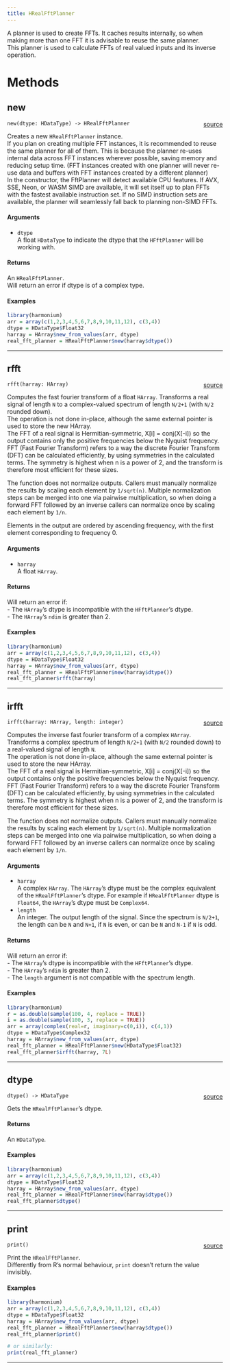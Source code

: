 ```yaml
---
title: HRealFftPlanner
---
```


A planner is used to create FFTs. It caches results internally, so when making more than one FFT it is advisable to reuse the same planner. \
This planner is used to calculate FFTs of real valued inputs and its inverse operation. \

# Methods

## new

`new(dtype: HDataType) -> HRealFftPlanner` <span style="float: right;"> [source](https://github.com/daniellga/harmonium/tree/master/r-harmonium/src/rust/src/hfft.rs#L266) </span> \

Creates a new `HRealFftPlanner` instance. \
If you plan on creating multiple FFT instances, it is recommended to reuse the same planner for all of them. This is because the planner re-uses internal data
across FFT instances wherever possible, saving memory and reducing setup time. (FFT instances created with one planner will never re-use data and buffers with
FFT instances created by a different planner) \
In the constructor, the FftPlanner will detect available CPU features. If AVX, SSE, Neon, or WASM SIMD are available, it will set itself up to plan FFTs with
the fastest available instruction set. If no SIMD instruction sets are available, the planner will seamlessly fall back to planning non-SIMD FFTs. \

#### Arguments

* `dtype` \
A float `HDataType` to indicate the dtype that the `HFftPlanner` will be working with. \

#### Returns

An `HRealFftPlanner`. \
Will return an error if dtype is of a complex type. \

#### Examples

```r
library(harmonium)
arr = array(c(1,2,3,4,5,6,7,8,9,10,11,12), c(3,4))
dtype = HDataType$Float32
harray = HArray$new_from_values(arr, dtype)
real_fft_planner = HRealFftPlanner$new(harray$dtype())
```

_________

## rfft

`rfft(harray: HArray)` <span style="float: right;"> [source](https://github.com/daniellga/harmonium/tree/master/r-harmonium/src/rust/src/hfft.rs#L318) </span> \

Computes the fast fourier transform of a float `HArray`. Transforms a real signal of length `N` to a complex-valued spectrum of length `N/2+1` (with `N/2` rounded down). \
The operation is not done in-place, although the same external pointer is used to store the new HArray. \
The FFT of a real signal is Hermitian-symmetric, X[i] = conj(X[-i]) so the output contains only the positive frequencies
below the Nyquist frequency. \
FFT (Fast Fourier Transform) refers to a way the discrete Fourier Transform (DFT) can be calculated efficiently,
by using symmetries in the calculated terms. The symmetry is highest when n is a power of 2, and the transform
is therefore most efficient for these sizes. \

The function does not normalize outputs. Callers must manually normalize the results by scaling each element by
`1/sqrt(n)`. Multiple normalization steps can be merged into one via pairwise multiplication, so when doing
a forward FFT followed by an inverse callers can normalize once by scaling each element by `1/n`. \

Elements in the output are ordered by ascending frequency, with the first element corresponding to frequency 0. \

#### Arguments

* `harray` \
A float `HArray`. \

#### Returns

Will return an error if: \
- The `HArray`'s dtype is incompatible with the `HFftPlanner`'s dtype. \
- The `HArray`'s `ndim` is greater than 2. \

#### Examples

```r
library(harmonium)
arr = array(c(1,2,3,4,5,6,7,8,9,10,11,12), c(3,4))
dtype = HDataType$Float32
harray = HArray$new_from_values(arr, dtype)
real_fft_planner = HRealFftPlanner$new(harray$dtype())
real_fft_planner$rfft(harray)
```

_________

## irfft

`irfft(harray: HArray, length: integer)` <span style="float: right;"> [source](https://github.com/daniellga/harmonium/tree/master/r-harmonium/src/rust/src/hfft.rs#L370) </span> \

Computes the inverse fast fourier transform of a complex `HArray`. Transforms a complex spectrum of length `N/2+1` (with `N/2` rounded down) to a real-valued
signal of length `N`. \
The operation is not done in-place, although the same external pointer is used to store the new HArray. \
The FFT of a real signal is Hermitian-symmetric, X[i] = conj(X[-i]) so the output contains only the positive frequencies
below the Nyquist frequency. \
FFT (Fast Fourier Transform) refers to a way the discrete Fourier Transform (DFT) can be calculated efficiently,
by using symmetries in the calculated terms. The symmetry is highest when n is a power of 2, and the transform
is therefore most efficient for these sizes. \

The function does not normalize outputs. Callers must manually normalize the results by scaling each element by
`1/sqrt(n)`. Multiple normalization steps can be merged into one via pairwise multiplication, so when doing
a forward FFT followed by an inverse callers can normalize once by scaling each element by `1/n`. \

#### Arguments

* `harray` \
A complex `HArray`. The `HArray`'s dtype must be the complex equivalent of the `HRealFftPlanner`'s dtype. For example if `HRealFftPlanner` dtype is `Float64`,
the `HArray`'s dtype must be `Complex64`. \
* `length` \
An integer. The output length of the signal. Since the spectrum is `N/2+1`, the length can be `N` and `N+1`, if `N` is even, or can be `N` and `N-1` if `N` is odd.  \

#### Returns

Will return an error if: \
- The `HArray`'s dtype is incompatible with the `HFftPlanner`'s dtype. \
- The `HArray`'s `ndim` is greater than 2. \
- The `length` argument is not compatible with the spectrum length. \

#### Examples

```r
library(harmonium)
r = as.double(sample(100, 4, replace = TRUE))
i = as.double(sample(100, 3, replace = TRUE))
arr = array(complex(real=r, imaginary=c(0,i)), c(4,1))
dtype = HDataType$Complex32
harray = HArray$new_from_values(arr, dtype)
real_fft_planner = HRealFftPlanner$new(HDataType$Float32)
real_fft_planner$irfft(harray, 7L)
```

_________

## dtype

`dtype() -> HDataType` <span style="float: right;"> [source](https://github.com/daniellga/harmonium/tree/master/r-harmonium/src/rust/src/hfft.rs#L402) </span> \

Gets the `HRealFftPlanner`'s dtype.

#### Returns

An `HDataType`.

#### Examples

```r
library(harmonium)
arr = array(c(1,2,3,4,5,6,7,8,9,10,11,12), c(3,4))
dtype = HDataType$Float32
harray = HArray$new_from_values(arr, dtype)
real_fft_planner = HRealFftPlanner$new(harray$dtype())
real_fft_planner$dtype()
```

_________

## print

`print()` <span style="float: right;"> [source](https://github.com/daniellga/harmonium/tree/master/r-harmonium/src/rust/src/hfft.rs#L430) </span> \

Print the `HRealFftPlanner`. \
Differently from R's normal behaviour, `print` doesn't return the value invisibly. \

#### Examples

```r
library(harmonium)
arr = array(c(1,2,3,4,5,6,7,8,9,10,11,12), c(3,4))
dtype = HDataType$Float32
harray = HArray$new_from_values(arr, dtype)
real_fft_planner = HRealFftPlanner$new(harray$dtype())
real_fft_planner$print()

# or similarly:
print(real_fft_planner)
```

_________
